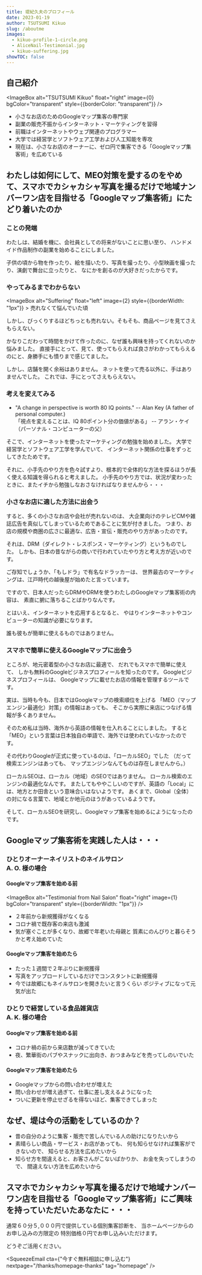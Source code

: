 ```yaml
---
title: 堤紀久夫のプロフィール
date: 2023-01-19
author: TSUTSUMI Kikuo
slug: /aboutme
images: 
  - kikuo-profile-1-circle.png
  - AliceNail-Testimonial.jpg
  - kikuo-suffering.jpg
showTOC: false
---
```

## 自己紹介

<ImageBox alt="TSUTSUMI Kikuo" float="right" 
       image={0} bgColor="transparent"
       style={{borderColor: "transparent"}} />

- 小さなお店のためのGoogleマップ集客の専門家
- 副業の販売不振からインターネット・マーケティングを習得
- 前職はインターネットやウェブ関連のプログラマー
- 大学では経営学とソフトウェア工学および人工知能を専攻
- 現在は、小さなお店のオーナーに、ゼロ円で集客できる「Googleマップ集客術」を広めている

## わたしは如何にして、MEO対策を愛するのをやめて、スマホでカシャカシャ写真を撮るだけで地域ナンバーワン店を目指せる「Googleマップ集客術」にたどり着いたのか

### ことの発端

わたしは、結婚を機に、会社員としての将来がないことに思い至り、
ハンドメイド作品制作の副業を始めることにしました。

子供の頃から物を作ったり、絵を描いたり、写真を撮ったり、小型映画を撮ったり、演劇で舞台に立ったりと、
なにかを創るのが大好きだったからです。

### やってみるまでわからない

<ImageBox alt="Suffering" float="left" image={2}
	  style={{borderWidth: "1px"}} >
<footnote>売れなくて悩んでいた頃</footnote>
</ImageBox>

しかし、びっくりするほどちっとも売れない。そもそも、商品ページを見てさえもらえない。

かなりこだわって時間をかけて作ったのに、なぜ誰も興味を持ってくれないのか悩みました。
直接手にとって、見て、使ってもらえれば良さがわかってもらえるのにと、身勝手にも憤りまで感じてました。

しかし、店舗を開く余裕はありません。
ネットを使って売る以外に、手はありませんでした。
これでは、手にとってさえもらえない。

### 考えを変えてみる
- "A change in perspective is worth 80 IQ points." -- Alan Key (A father of personal computer.)<br/>
  「視点を変えることは、IQ 80ポイント分の価値がある」 -- アラン・ケイ（パーソナル・コンピューターの父）

そこで、インターネットを使ったマーケティングの勉強を始めました。
大学で経営学とソフトウェア工学を学んでいて、
インターネット関係の仕事をずっとしてきたためです。

それに、小手先のやり方を色々試すより、根本的で全体的な方法を探るほうが長く使える知識を得られると考えました。
小手先のやり方では、状況が変わったときに、またイチから勉強しなおさなければなりませんから・・・

### 小さなお店に適した方法に出会う

すると、多くの小さなお店や会社が売れないのは、
大企業向けのテレビCMや雑誌広告を真似してしまっているためであることに気が付きました。
つまり、お店の規模や商圏の広さに最適な、広告・宣伝・販売のやり方があったのです。

それは、DRM（ダイレクト・レスポンス・マーケティング）というものでした。
しかも、日本の昔ながらの商いで行われていたやり方と考え方が近いのです。

ご存知でしょうか、「もしドラ」で有名なドラッカーは、
世界最古のマーケティングは、江戸時代の越後屋が始めたと言っています。

ですので、日本人だったらDRMやDRMを使うわたしのGoogleマップ集客術の内容は、
素直に腑に落ちることばかりなんです。

とはいえ、インターネットを応用するとなると、
やはりインターネットやコンピューターの知識が必要になります。

誰も彼もが簡単に使えるものではありません。

### スマホで簡単に使えるGoogleマップに出会う

ところが、地元密着型の小さなお店に最適で、
だれでもスマホで簡単に使えて、
しかも無料のGoogleビジネスプロフィールを知ったのです。
Googleビジネスプロフィールは、
Googleマップに載せたお店の情報を管理するツールです。

実は、当時も今も、日本ではGoogleマップの検索順位を上げる
「MEO（マップエンジン最適化）対策」の情報はあっても、
そこから実際に来店につなげる情報が多くありません。

そのため私は当時、海外から英語の情報を仕入れることにしました。
すると「MEO」という言葉は日本独自の単語で、海外では使われていなかったのです。

その代わりGoogleが正式に使っているのは、「ローカルSEO」でした
（だって検索エンジンはあっても、
マップエンジンなんてものは存在しませんから。）

ローカルSEOは、ローカル（地域）のSEOではありません。
ローカル検索のエンジンの最適化なんです。
またしてもややこしいのですが、英語の「Local」には、地方とか田舎という意味合いはないようです。
あくまで、Global（全体）の対になる言葉で、地域とか地元のほうがあっているようです。

そして、ローカルSEOを研究し、Googleマップ集客を始めるにようになったのです。

## Googleマップ集客術を実践した人は・・・

### ひとりオーナーネイリストのネイルサロン<br/> A. O. 様の場合

#### Googleマップ集客を始める前

<ImageBox alt="Testimonial from Nail Salon" float="right" 
       image={1} bgColor="transparent"
       style={{borderWidth: "1px"}} />

* ２年前から新規獲得がなくなる
* コロナ禍で既存客の来店も激減
* 気が塞ぐことが多くなり、故郷で年老いた母親と
  質素にのんびりと暮らそうかと考え始めていた

#### Googleマップ集客を始めたら

* たった１週間で２年ぶりに新規獲得
* 写真をアップロードしているだけでコンスタントに新規獲得
* 今では故郷にもネイルサロンを開きたいと言うくらい
  ポジティブになって元気が出た

### ひとりで経営している食品雑貨店<br/> A. K. 様の場合

#### Googleマップ集客を始める前

* コロナ禍の前から来店数が減ってきていた
* 夜、繁華街のパブやスナックに出向き、おつまみなどを売ってしのいでいた

#### Googleマップ集客を始めたら

* Googleマップからの問い合わせが増えた
* 問い合わせが増え過ぎて、仕事に差し支えるようになった
* ついに更新を停止せざるを得ないほど、集客できてしまった

## なぜ、堤は今の活動をしているのか？

* 昔の自分のように集客・販売で苦しんでいる人の助けになりたいから
* 素晴らしい商品・サービス・お店があっても、
  何も知らせなければ集客ができないので、
  知らせる方法を広めたいから
* 知らせ方を間違えると、お客さんがこないばかりか、
  お金を失ってしまうので、
  間違えない方法を広めたいから

## スマホでカシャカシャ写真を撮るだけで地域ナンバーワン店を目指せる「Googleマップ集客術」にご興味を持っていただいたあなたに・・・

通常６０分５,０００円で提供している個別集客診断を、
当ホームページからのお申し込みの方限定の
特別価格０円でお申し込みいただけます。

どうぞご活用ください。

<SqueezeEmail cta={"今すぐ無料相談に申し込む"} 
          nextpage="/thanks/homepage-thanks"
          tag="homepage"
        />
